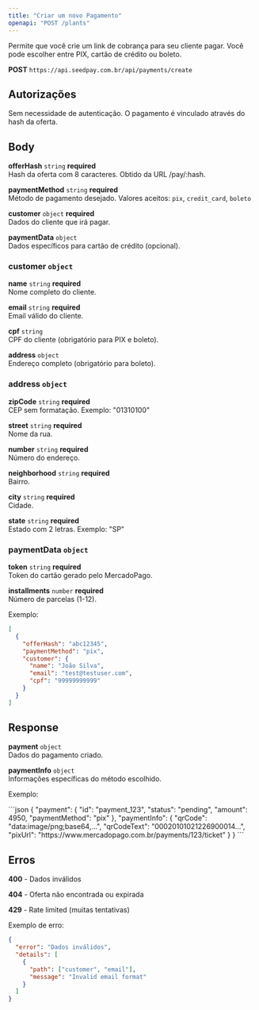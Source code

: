 ```yaml
---
title: "Criar um novo Pagamento"
openapi: "POST /plants"
---
```


Permite que você crie um link de cobrança para seu cliente pagar. Você pode escolher entre PIX, cartão de crédito ou boleto.

**POST** `https://api.seedpay.com.br/api/payments/create`

## Autorizações

Sem necessidade de autenticação. O pagamento é vinculado através do hash da oferta.

## Body

**offerHash** `string` **required**\
Hash da oferta com 8 caracteres. Obtido da URL /pay/:hash.

**paymentMethod** `string` **required**\
Método de pagamento desejado. Valores aceitos: `pix`, `credit_card`, `boleto`

**customer** `object` **required**\
Dados do cliente que irá pagar.

**paymentData** `object`\
Dados específicos para cartão de crédito (opcional).

### customer `object`

**name** `string` **required**\
Nome completo do cliente.

**email** `string` **required**\
Email válido do cliente.

**cpf** `string`\
CPF do cliente (obrigatório para PIX e boleto).

**address** `object`\
Endereço completo (obrigatório para boleto).

### address `object`

**zipCode** `string` **required**\
CEP sem formatação. Exemplo: "01310100"

**street** `string` **required**\
Nome da rua.

**number** `string` **required**\
Número do endereço.

**neighborhood** `string` **required**\
Bairro.

**city** `string` **required**\
Cidade.

**state** `string` **required**\
Estado com 2 letras. Exemplo: "SP"

### paymentData `object`

**token** `string` **required**\
Token do cartão gerado pelo MercadoPago.

**installments** `number` **required**\
Número de parcelas (1-12).

Exemplo:

```json
[
  {
    "offerHash": "abc12345",
    "paymentMethod": "pix",
    "customer": {
      "name": "João Silva", 
      "email": "test@testuser.com",
      "cpf": "99999999999"
    }
  }
]
```

## Response

**payment** `object`\
Dados do pagamento criado.

**paymentInfo** `object`\
Informações específicas do método escolhido.

Exemplo:

<RequestExample>
```json
{
  "payment": {
    "id": "payment_123",
    "status": "pending",
    "amount": 4950,
    "paymentMethod": "pix"
  },
  "paymentInfo": {
    "qrCode": "data:image/png;base64,...",
    "qrCodeText": "00020101021226900014...",
    "pixUrl": "https://www.mercadopago.com.br/payments/123/ticket"
  }
}
```
</RequestExample>

## Erros

**400** - Dados inválidos

**404** - Oferta não encontrada ou expirada

**429** - Rate limited (muitas tentativas)

Exemplo de erro:

```json
{
  "error": "Dados inválidos", 
  "details": [
    {
      "path": ["customer", "email"],
      "message": "Invalid email format"
    }
  ]
}
```